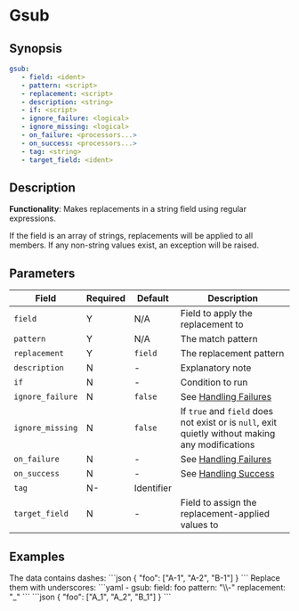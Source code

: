 # Gsub

## Synopsis

```yaml {2-4}
gsub:
   - field: <ident>
   - pattern: <script>
   - replacement: <script>
   - description: <string>
   - if: <script>
   - ignore_failure: <logical>
   - ignore_missing: <logical>
   - on_failure: <processors...>
   - on_success: <processors...>
   - tag: <string>
   - target_field: <ident>
```

## Description

**Functionality**: Makes replacements in a string field using regular expressions.

If the field is an array of strings, replacements will be applied to all members. If any non-string values exist, an exception will be raised.

## Parameters

|Field|Required|Default|Description|
|---|---|---|---|
|`field`|Y|N/A|Field to apply the replacement to|
|`pattern`|Y|N/A|The match pattern|
|`replacement`|Y|`field`|The replacement pattern|
|`description`|N|-|Explanatory note|
|`if`|N|-|Condition to run|
|`ignore_failure`|N|`false`|See [Handling Failures](../handling-failures.mdx)|
|`ignore_missing`|N|`false`|If `true` and `field` does not exist or is `null`, exit quietly without making any modifications|
|`on_failure`|N|-|See [Handling Failures](../handling-failures.mdx)|
|`on_success`|N|-|See [Handling Success](../handling-success.mdx)|
|`tag`|N-|Identifier|
|`target_field`|N|-|Field to assign the replacement-applied values to|

## Examples

<ExampleGrid>
   <CommentCol>
      The data contains dashes:
   </CommentCol>
   <CodeCol>
      ```json
      {
         "foo": ["A-1", "A-2", "B-1"]
      }
      ```
   </CodeCol>

   <CommentCol>
      Replace them with underscores:
   </CommentCol>
   <CodeCol>
      ```yaml
      - gsub:
         field: foo
         pattern: "\\-"
         replacement: "_"
      ```
      ```json
      {
         "foo": ["A_1", "A_2", "B_1"]
      }
      ```
   </CodeCol>
</ExampleGrid>
